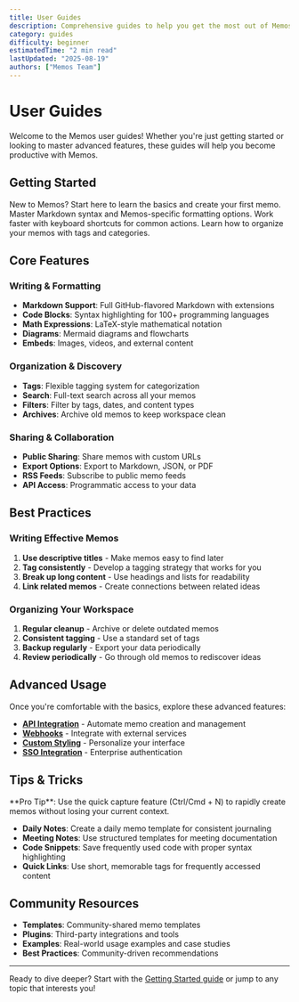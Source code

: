```yaml
---
title: User Guides
description: Comprehensive guides to help you get the most out of Memos, from basic usage to advanced features.
category: guides
difficulty: beginner
estimatedTime: "2 min read"
lastUpdated: "2025-08-19"
authors: ["Memos Team"]
---
```


# User Guides

Welcome to the Memos user guides! Whether you're just getting started or looking to master advanced features, these guides will help you become productive with Memos.

## Getting Started

<Cards>
  <Card title="Getting Started" href="/docs/guides/getting-started" icon="Play">
    New to Memos? Start here to learn the basics and create your first memo.
  </Card>
  <Card title="Content Syntax" href="/docs/guides/content-syntax" icon="FileText">
    Master Markdown syntax and Memos-specific formatting options.
  </Card>
  <Card title="Keyboard Shortcuts" href="/docs/guides/shortcuts" icon="Keyboard">
    Work faster with keyboard shortcuts for common actions.
  </Card>
  <Card title="Tags & Organization" href="/docs/guides/tags" icon="Tag">
    Learn how to organize your memos with tags and categories.
  </Card>
</Cards>

## Core Features

### Writing & Formatting
- **Markdown Support**: Full GitHub-flavored Markdown with extensions
- **Code Blocks**: Syntax highlighting for 100+ programming languages
- **Math Expressions**: LaTeX-style mathematical notation
- **Diagrams**: Mermaid diagrams and flowcharts
- **Embeds**: Images, videos, and external content

### Organization & Discovery
- **Tags**: Flexible tagging system for categorization
- **Search**: Full-text search across all your memos
- **Filters**: Filter by tags, dates, and content types
- **Archives**: Archive old memos to keep workspace clean

### Sharing & Collaboration
- **Public Sharing**: Share memos with custom URLs
- **Export Options**: Export to Markdown, JSON, or PDF
- **RSS Feeds**: Subscribe to public memo feeds
- **API Access**: Programmatic access to your data

## Best Practices

### Writing Effective Memos
1. **Use descriptive titles** - Make memos easy to find later
2. **Tag consistently** - Develop a tagging strategy that works for you
3. **Break up long content** - Use headings and lists for readability
4. **Link related memos** - Create connections between related ideas

### Organizing Your Workspace
1. **Regular cleanup** - Archive or delete outdated memos
2. **Consistent tagging** - Use a standard set of tags
3. **Backup regularly** - Export your data periodically
4. **Review periodically** - Go through old memos to rediscover ideas

## Advanced Usage

Once you're comfortable with the basics, explore these advanced features:

- **[API Integration](/docs/api)** - Automate memo creation and management
- **[Webhooks](/docs/integrations/webhooks)** - Integrate with external services
- **[Custom Styling](/docs/configuration/custom-style)** - Personalize your interface
- **[SSO Integration](/docs/integrations/sso)** - Enterprise authentication

## Tips & Tricks

<Callout type="info">
**Pro Tip**: Use the quick capture feature (Ctrl/Cmd + N) to rapidly create memos without losing your current context.
</Callout>

- **Daily Notes**: Create a daily memo template for consistent journaling
- **Meeting Notes**: Use structured templates for meeting documentation
- **Code Snippets**: Save frequently used code with proper syntax highlighting
- **Quick Links**: Use short, memorable tags for frequently accessed content

## Community Resources

- **Templates**: Community-shared memo templates
- **Plugins**: Third-party integrations and tools  
- **Examples**: Real-world usage examples and case studies
- **Best Practices**: Community-driven recommendations

---

Ready to dive deeper? Start with the [Getting Started guide](/docs/guides/getting-started) or jump to any topic that interests you!